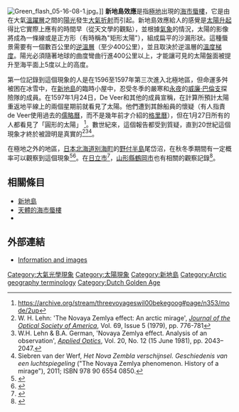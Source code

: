 [[File:Green_flash_05-16-08-1.jpg|thumb]]。]]
'''新地島效應'''是指[[極地|極地]]出現的[[海市蜃樓|海市蜃樓]]，它是由在大氣[[溫躍層|溫躍層]]之間的[[陽光|陽光]]發生[[大氣折射|大氣折射]]而引起。新地島效應給人的感覺是[[日出|太陽升起]]得比它實際上應有的時間早（從天文學的觀點），並根據[[氣象學|氣象]]的情況，太陽的影像將成為一條線或是正方形（有時稱為"矩形太陽"），組成扁平的沙漏形狀。這種蜃景需要有一個數百公里的[[逆溫|逆溫層]]（至少400公里），並且取決於逆溫層的[[溫度梯度|溫度梯度]]。陽光必須隨著地球的曲度彎曲行進400公里以上，才能讓可見的太陽盤面被提升至海平面上5度以上的高度。

第一位記錄到這個現象的人是在1596至1597年第三次進入北極地區，但命運多舛被困在冰雪中，在[[新地島|新地島]]的臨時小屋中，忍受冬季的嚴寒和[[永夜|永夜]]的[[威廉·巴倫支|威廉·巴倫支]]探險隊的成員{{link-en|Gerrit de Veer}}。在1597年1月24日，De Veer和其他的成員宣稱，在計算所預計太陽重返地平線上的兩個星期前就看見了太陽。他們遭到其餘船員的懷疑（有人指責de Veer使用過去的[[儒略曆|儒略曆]]，而不是幾年前才介紹的[[格里曆|格里曆]]），但在1月27日所有的人都看見了「圓形的太陽」 <ref>https://archive.org/stream/threevoyageswil00bekegoog#page/n353/mode/2up</ref>。數世紀來，這個報告都受到質疑，直到20世紀這個現象才終於被證明是真實的<ref>W. H. Lehn: 'The Novaya Zemlya effect: An arctic mirage', ''[[Journal_of_the_Optical_Society_of_America|Journal of the Optical Society of America]]'', Vol. 69, Issue 5 (1979), pp. 776-781</ref><ref>W.H. Lehn & B.A. German, 'Novaya Zemlya effect. Analysis of an observation', ''[[Applied_Optics|Applied Optics]]'', Vol. 20, No. 12 (15 June 1981), pp. 2043–2047.</ref><ref>Siebren van der Werf, ''Het Nova Zembla verschijnsel. Geschiedenis van een luchtspiegeling'' ("The Novaya Zemlya phenomenon. History of a mirage"), 2011; ISBN 978 90 6554 0850.</ref>。

在極地之外的地區，[[日本|日本]][[北海道|北海道]][[别海町|别海町]]的[[野付半島|野付半島]]尾岱沼，在秋冬季期間有一定概率可以觀察到這個現象<ref>{{cite news |author1=马丽 |title=四角太阳！日本北海道别海町惊现四方形太阳 |url=https://world.huanqiu.com/article/9CaKrnK5GCp |accessdate=2020-05-04 |date=2017-11-08 |archive-date=2021-06-12 |archive-url=https://web.archive.org/web/20210612064630/https://world.huanqiu.com/article/9CaKrnK5GCp |dead-url=no }}</ref><ref>{{cite web |title=尾岱沼 四角い太陽 |url=https://kandonotoki.jp/detail/082/ |website=北海道 感動の瞬間100選 |accessdate=2020-05-04 |language=Ja |archive-date=2021-06-12 |archive-url=https://web.archive.org/web/20210612064627/https://kandonotoki.jp/detail/082/ |dead-url=no }}</ref>。在[[日立市|日立市]]<ref>{{cite web |author1=まるひる |title=日立市｜四角い太陽 |url=https://www.city.hitachi.lg.jp/picture/001/p032024.html |website=日立市役所 |accessdate=2021-06-17 |language=ja |date=2014-01-01 |archive-date=2016-12-10 |archive-url=https://web.archive.org/web/20161210022152/http://www.city.hitachi.lg.jp/picture/001/p032024.html |dead-url=no }}</ref>，[[山形縣|山形縣]][[鶴岡市|鶴岡市]]也有相關的觀察記錄<ref>{{cite news |title=山形・鶴岡：「四角い太陽」異例の目撃 |url=https://mainichi.jp/articles/20180524/k00/00m/040/052000c |accessdate=2021-06-17 |work=[[毎日新聞|毎日新聞]] |date=2018-05-23 |language=ja}}</ref>。

== 相關條目 ==
* [[新地島|新地島]]
* [[天體的海市蜃樓|天體的海市蜃樓]]
* {{link-en|隱現和類似折射現象|Looming and similar refraction phenomena}}

== 外部連結 ==
* [https://web.archive.org/web/20080502032733/http://www.eh2r.com/mp/data3.html Information and images]

[[Category:大氣光學現象|Category:大氣光學現象]]
[[Category:太陽現象|Category:太陽現象]]
[[Category:新地島|Category:新地島]]
[[Category:Arctic_geography_terminology|Category:Arctic geography terminology]]
[[Category:Dutch_Golden_Age|Category:Dutch Golden Age]]